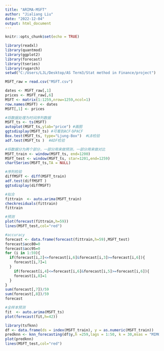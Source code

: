 ---
title: "ARIMA-MSFT"
author: "Jialiang Liu"
date: "2022-12-04"
output: html_document
---

```{r setup, include=FALSE}
knitr::opts_chunk$set(echo = TRUE)
```

```{r }
library(readxl)
library(quantmod)
library(ggplot2)
library(forecast)
library(tseries)
library(rugarch)
setwd("C:/Users/LJL/Desktop/AS Term3/Stat method in Finance/project")
```

```{r}
MSFT_raw = read.csv("MSFT.csv")
```

```{r}
dates <- MSFT_raw[,1]
prices <- MSFT_raw[,6]
MSFT <- matrix(1:1259,nrow=1259,ncol=1)
row.names(MSFT) <- dates
MSFT[,1] <- prices

#将数据处理为时间序列数据
MSFT_ts <- ts(MSFT)
autoplot(MSFT_ts,ylab="price") #画图
ggtsdisplay(MSFT_ts) #可看到ACF与PACF
Box.test(MSFT_ts, type="Ljung-Box")  #LB检验
adf.test(MSFT_ts )  #ADF检验

#将数据分为两个部分，一部分用来做预测，一部分用来做对比
MSFT_train <- window(MSFT_ts, end=1200)
MSFT_test <- window(MSFT_ts, star=1201,end=1259)
chartSeries(MSFT_ts,TA = NULL)
```

```{r}
#序列检验
diffMSFT <- diff(MSFT_train)
adf.test(diffMSFT )
ggtsdisplay(diffMSFT)
```

```{r}
#拟合
fittrain  <- auto.arima(MSFT_train)
checkresiduals(fittrain)
fittrain
```

```{r}
#预测
plot(forecast(fittrain,h=59))
lines(MSFT_test,col="red")
```

```{r}
#accuracy
forecast <- data.frame(forecast(fittrain,h=59),MSFT_test)
forecast$acc80=0
forecast$acc95=0
for (i in 1:59){
  if(forecast[i,2]<=forecast[i,6]&forecast[i,3]>=forecast[i,6]){
    forecast[i,7]=1
  }
    if(forecast[i,4]<=forecast[i,6]&forecast[i,5]>=forecast[i,6]){
    forecast[i,8]=1
  }
}
sum(forecast[,7])/59
sum(forecast[,8])/59
forecast
```

```{r}
#全样本预测
fit  <- auto.arima(MSFT_ts)
plot(forecast(fit,h=42))
```

```{r}
library(tsfknn)
df <- data.frame(ds = index(MSFT_train), y = as.numeric(MSFT_train))
predknn <- knn_forecasting(df$y,h =259,lags = 1:50, k = 30,msas = "MIMO")
plot(predknn)
lines(MSFT_test,col="red")
```
